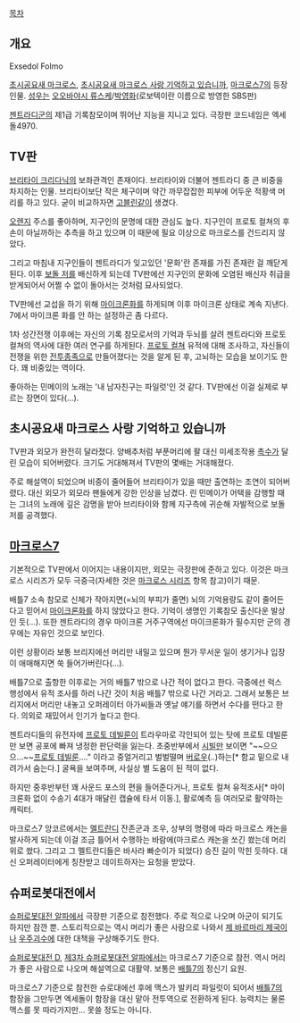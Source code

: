 [[목차]]

== 개요 ==
Exsedol Folmo

[[초시공요새 마크로스]], [[초시공요새 마크로스 사랑 기억하고 있습니까]], [[마크로스7]]의 등장인물. [[성우]]는 [[오오바야시 류스케]]/[[박영화]](로보텍이란 이름으로 방영한 SBS판)

[[젠트라디]]군의 제1급 기록참모이며 뛰어난 지능을 지니고 있다. 극장판 코드네임은 엑세돌4970.

== TV판 ==
[[브리타이 크리다닉]]의 보좌관격인 존재이다. 브리타이와 더불어 젠트라디 중 큰 비중을 차지하는 인물. 브리타이보단 작은 체구이며 약간 까무잡잡한 피부에 어두운 적황색 머리를 하고 있다. 굳이 비교하자면 [[고블린]]같이 생겼다. 

[[오렌지]] 주스를 좋아하며, 지구인의 문명에 대한 관심도 높다. 지구인이 프로토 컬쳐의 후손이 아닐까하는 추측을 하고 있으며 이 때문에 필요 이상으로 마크로스를 건드리지 않았다. 

그리고 마침내 지구인들이 젠트라디가 잊고있던 '문화'란 존재를 가진 존재란 걸 깨닫게 된다. 이후 [[보돌 저]]를 배신하게 되는데 TV판에선 지구인의 문화에 오염된 배신자 취급을 받게되어서 어쩔 수 없이 돌아서는 것처럼 묘사되었다.

TV판에선 교섭을 하기 위해 [[마이크론화]]를 하게되며 이후 마이크론 상태로 계속 지낸다. 7에서 마이크론 화를 안 하는 설정하곤 좀 다르다.

1차 성간전쟁 이후에는 자신의 기록 참모로서의 기억과 두뇌를 살려 젠트라디와 프로토컬쳐의 역사에 대한 여러 연구를 하게된다. [[프로토 컬쳐]] 유적에 대해 조사하고, 자신들이 전쟁을 위한 [[전투종족]]으로 만들어졌다는 것을 알게 된 후, 고뇌하는 모습을 보이기도 한다. 꽤 비중있는 역이다.

좋아하는 민메이의 노래는 '내 남자친구는 파일럿'인 것 같다. TV판에선 이걸 실제로 부르는 장면이 있다(…).

== 초시공요새 마크로스 사랑 기억하고 있습니까 ==
TV판과 외모가 완전히 달라졌다. 양배추처럼 부푼머리에 팔 대신 미세조작용 [[촉수]]가 달린 모습이 되어버렸다. 크기도 거대해져서 TV판의 몇배는 거대해졌다.

주로 해설역이 되었으며 비중이 줄어들어 브리타이가 있을 때만 출연하는 조연이 되어버렸다. 대신 외모가 외모라 팬들에게 강한 인상을 남겼다. 린 민메이가 어택을 감행할 때는 그녀의 노래에 깊은 감명을 받아 브리타이와 함께 지구측에 귀순해 자발적으로 보돌 저를 공격했다.

== [[마크로스7]] ==
기본적으로 TV판에서 이어지는 내용이지만, 외모는 극장판에 준하고 있다. 이것은 마크로스 시리즈가 모두 극중극(자세한 것은 [[마크로스 시리즈]] 항목 참고)이기 때문.

배틀7 소속 참모로 신체가 작아지면(=뇌의 부피가 줄면) 뇌의 기억용량도 같이 줄어든다고 믿어서 [[마이크론화]]를 하지 않았다고 한다. 기억이 생명인 기록참모 출신다운 발상인 듯(…). 또한 젠트라디의 경우 마이크론 거주구역에선 마이크론화가 필수지만 군의 경우에는 자유인 것으로 보인다.

이런 상황이라 보통 브리지에선 머리만 내밀고 있으며 뭔가 무서운 일이 생기거나 입장이 애매해지면 쑥 들어가버린다(…).

배틀7으로 출항한 이후로는 거의 배틀7 밖으로 나간 적이 없다고 한다. 극중에선 럭스 행성에서 유적 조사를 하러 나간 것이 처음 배틀7 밖으로 나간 거라고. 그래서 보통은 브리지에서 머리만 내놓고 오퍼레이터 아가씨들과 옛날 얘기를 하면서 수다를 떤다고 한다. 의외로 재밌어서 인기가 높다고 한다.
 
젠트라디들의 유전자에 [[프로토 데빌룬]]이 트라우마로 각인되어 있는 탓에 프로토 데빌룬만 보면 공포에 빠져 냉정한 판단력을 잃는다. 초중반부에서 [[시빌]]만 보이면 "~~으으으...~~[[프로토 데빌룬]]...." 이라고 중얼거리고 벌벌떨며 [[버로우]](..)하는[* 함교 밑으로 내려가서 숨는다.] 굴욕을 보여주며, 사실상 별 도움이 된 적이 없다. 

하지만 중후반부턴 꽤 사운드 포스의 편을 들어준다거나, 프로토 컬쳐 유적조사[* 마이크론화 없이 수송기 4대가 매달린 캡슐에 타서 이동.], 활로예측 등 여러모로 활약하는 캐릭터.

마크로스7 앙코르에서는 [[멜트란디]] 잔존군과 조우, 상부의 명령에 따라 마크로스 캐논을 발사하게 되는데 이걸 조금 틀어서 수행하는 바람에(마크로스 캐논을 쏘긴 쐈는데 머리위로 쐈다. 그리고 그 멜트란디들은 바사라 빠순이가 되었다) 승진 길이 막힌 듯하다. 대신 오퍼레이터에게 칭찬받고 데이트하자는 요청을 받았다. 

== 슈퍼로봇대전에서 ==
[[슈퍼로봇대전 알파]]에서 극장판 기준으로 참전했다. 주로 적으로 나오며 아군이 되기도 하지만 잠깐 뿐. 스토리적으로는 역시 머리가 좋은 사람으로 나와서 [[제 바르마리 제국]]이나 [[우주괴수]]에 대한 대책을 구상해주기도 한다.

[[슈퍼로봇대전 D]], [[제3차 슈퍼로봇대전 알파]]에서는 마크로스7 기준으로 참전. 역시 머리가 좋은 사람으로 나오며 해설역으로 대활약. 보통은 [[배틀7]]의 정신기 요원.

마크로스7 기준으로 참전한 슈로대에선 후에 맥스가 발키리 파일럿이 되어서 [[배틀7]]의 함장을 그만두면 엑세돌이 함장을 대신 맡아 전투역으로 전환하게 된다. 능력치는 물론 맥스를 못 따라가지만... 못쓸 정도는 아니다.
